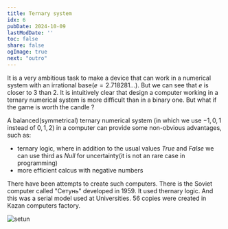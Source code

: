 ```yaml
---
title: Ternary system
idx: 6
pubDate: 2024-10-09
lastModDate: ''
toc: false
share: false
ogImage: true
next: "outro"
---
```


It is a very ambitious task to make a device that can work in a 
numerical system with an irrational base($e=2.718281...$). But we can see that $e$ is closer to 3 than 2.
It is intuitively clear that design a computer working in a ternary numerical system is more difficult than 
in a binary one. But what if the game is worth the candle ?

A balanced(symmetrical) ternary numerical system (in which we use $-1, 0, 1$ instead of $0, 1, 2$) 
in a computer can provide some non-obvious advantages, such as: 
- ternary logic, where in addition to the usual values ​$True$ and $False$ we can use third as $Null$ for 
uncertainty(it is not an rare case in programming)
- more efficient calcus with negative numbers

There have been attempts to create such computers. 
There is the Soviet computer called "Сетунь" developed in 1959. 
It used thernary logic. And this was a serial model used at Universities. 
56 copies were created in Kazan computers factory.

![setun](https://avatars.dzeninfra.ru/get-zen_doc/4457333/pub_623190df33f3fb00db8d47ee_62319a06e358f868db62e998/scale_1200  )
